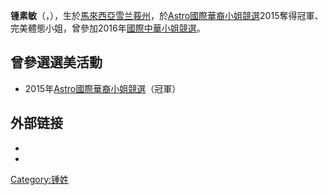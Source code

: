 {{expand|time=2015-11-10T09:46:10+00:00}}
{{unreferenced|time=2015-11-10T09:46:10+00:00}}
{{藝人
| 姓名 = 锺素敏
| 類型 = 女藝人
| 圖片 =
| 圖片尺寸 =
| 圖片簡介 =
| 英文名 = Janice Choong Soo Meen
| 綽號 =
| 國籍 = {{MAS}}
| 民族 =
| 籍貫 =
| 出生日期 ={{birth_date_and _age|1991|12|4}}
| 出生地點 ={{MAL}}[[雪兰莪州|雪兰莪州]]
| 生肖 =
| 星座 =
| 逝世日期 =
| 逝世地點 =
| 職業 =
| 語言 = [[華語|華語]]，[[英語|英語]]，[[福建話|福建話]]，[[馬來語|馬來語]]
| 三圍 =
| 血型 =
| 身高 =
| 體重 =
| 教育程度 = 大學
| 宗教信仰 =
| 配偶 =
| 出身地 =
| 活躍年代 = 2015年至今
| 經紀公司 =
| 網站 =
| awards = 2015年[[Astro國際華裔小姐競選|Astro國際華裔小姐競選]]冠軍、完美體態小姐
}}

'''锺素敏'''（{{lang-en|'''Janice Choong Soo Meen'''}}，{{bd|1991年12月4日}}），生於[[馬來西亞|馬來西亞]][[雪兰莪州|雪兰莪州]]，於[[Astro國際華裔小姐競選|Astro國際華裔小姐競選]]2015奪得冠軍、完美體態小姐，曾參加2016年[[國際中華小姐競選|國際中華小姐競選]]。

== 曾參選選美活動 ==
* 2015年[[Astro國際華裔小姐競選|Astro國際華裔小姐競選]]（冠軍）


==外部链接==
*{{facebook|janicechoongsoomeen}}
*{{instagram|janice_choong}}
{{各地華裔小姐|[[许愫恩|许愫恩]]|馬來西亞|冠|2015|[[林宣妤|林宣妤]]}}

[[Category:锺姓|Category:锺姓]]